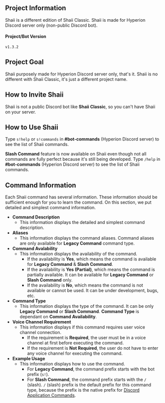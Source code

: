 ## Project Information
Shaii is a different edition of Shaii Classic. Shaii is made for Hyperion Discord server only (non-public Discord bot).

#### Project/Bot Version
`v1.3.2`

## Project Goal
Shaii purposely made for Hyperion Discord server only, that's it. Shaii is no different with Shaii Classic, it's just a different project name.

## How to Invite Shaii
Shaii is not a public Discord bot like **Shaii Classic**, so you can't have Shaii on your server.

## How to Use Shaii
Type `s!help` or `s!commands` in **#bot-commands** (Hyperion Discord server) to see the list of Shaii commands.

**Slash Command** feature is now available on Shaii even though not all commands are fully perfect because it's still being developed. Type `/help` in **#bot-commands** (Hyperion Discord server) to see the list of Shaii commands.

## Command Information
Each Shaii command has several information. These information should be sufficient enough for you to learn the command. On this section, we put detailed and simplest command information.

- **Command Description**
  - This information displays the detailed and simplest command description.
- **Aliases**
  - This information displays the command aliases. Command aliases are only available for **Legacy Command** command type.
- **Command Avalability**
  - This information displays the availability of the command.
      - If the availability is **Yes**, which means the command is available for **Legacy Command** & **Slash Command**.
      - If the availability is **Yes (Partial)**, which means the command is partially available. It can be available for **Legacy Command** or **Slash Command** only.
      - If the availability is **No**, which means the command is not available or cannot be used. It can be under development, bugs, etc.
- **Command Type**
  - This information displays the type of the command. It can be only **Legacy Command** or **Slash Command**. **Command Type** is dependant on **Command Availability**.
- **Voice Channel Requirement**
  - This information displays if this command requires user voice channel connection.
    - If the requirement is **Required**, the user must be in a voice channel at first before executing the command.
    - If the requirement is **Not Required**, the user do not have to enter any voice channel for executing the command.
- **Example Usage**
  - This information displays how to use the command.
    - For **Legacy Command**, the command prefix starts with the bot prefix (`s!`).
    - For **Slash Command**, the command prefix starts with the `/` (slash). 
    `/` (slash) prefix is the default prefix for this command type, because the prefix is the native prefix for [Discord Application Commands](https://discord.com/developers/docs/interactions/application-commands).
